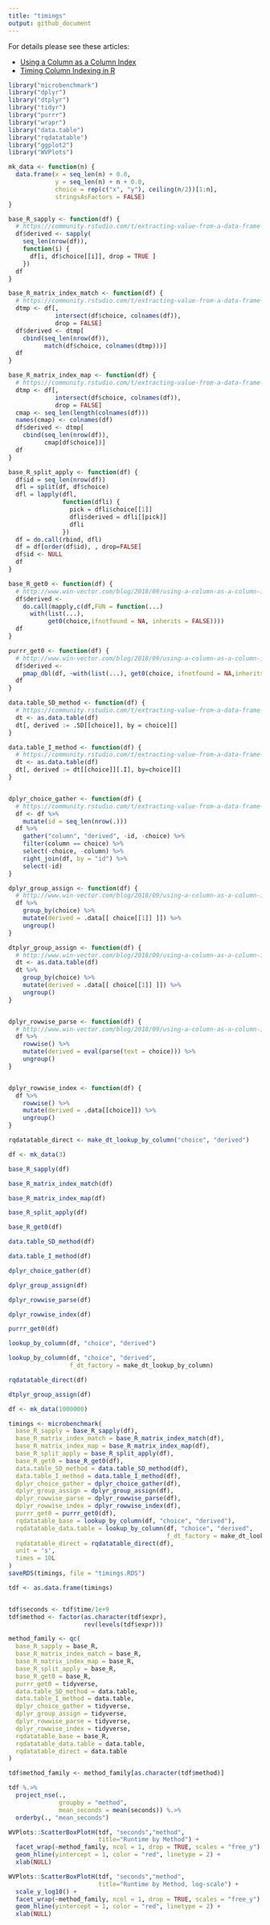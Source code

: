 ```yaml
---
title: "timings"
output: github_document
---
```


For details please see these articles:

  * [Using a Column as a Column Index](http://www.win-vector.com/blog/2018/09/using-a-column-as-a-column-index/)
  * [Timing Column Indexing in R](http://www.win-vector.com/blog/2018/09/timing-column-indexing-in-r/)
  

```r
library("microbenchmark")
library("dplyr")
library("dtplyr")
library("tidyr")
library("purrr")
library("wrapr")
library("data.table")
library("rqdatatable")
library("ggplot2")
library("WVPlots")
```

```r
mk_data <- function(n) {
  data.frame(x = seq_len(n) + 0.0,
             y = seq_len(n) + n + 0.0,
             choice = rep(c("x", "y"), ceiling(n/2))[1:n],
             stringsAsFactors = FALSE)
}

```


```r

base_R_sapply <- function(df) {
  # https://community.rstudio.com/t/extracting-value-from-a-data-frame-where-column-name-to-extract-from-is-dynamically-determined-by-values-in-another-column/14585
  df$derived <- sapply( 
    seq_len(nrow(df)), 
    function(i) { 
      df[i, df$choice[[i]], drop = TRUE ]
    })
  df
}

base_R_matrix_index_match <- function(df) {
  # https://community.rstudio.com/t/extracting-value-from-a-data-frame-where-column-name-to-extract-from-is-dynamically-determined-by-values-in-another-column/14585
  dtmp <- df[, 
             intersect(df$choice, colnames(df)), 
             drop = FALSE]
  df$derived <- dtmp[
    cbind(seq_len(nrow(df)),
          match(df$choice, colnames(dtmp)))]
  df
}

base_R_matrix_index_map <- function(df) {
  # https://community.rstudio.com/t/extracting-value-from-a-data-frame-where-column-name-to-extract-from-is-dynamically-determined-by-values-in-another-column/14585
  dtmp <- df[, 
             intersect(df$choice, colnames(df)), 
             drop = FALSE]
  cmap <- seq_len(length(colnames(df)))
  names(cmap) <- colnames(df)
  df$derived <- dtmp[
    cbind(seq_len(nrow(df)),
          cmap[df$choice])]
  df
}

base_R_split_apply <- function(df) {
  df$id = seq_len(nrow(df))
  dfl = split(df, df$choice)
  dfl = lapply(dfl,
               function(dfli) {
                 pick = dfli$choice[[1]]
                 dfli$derived = dfli[[pick]]
                 dfli
               })
  df = do.call(rbind, dfl)
  df = df[order(df$id), , drop=FALSE]
  df$id <- NULL
  df
}

base_R_get0 <- function(df) {
  # http://www.win-vector.com/blog/2018/09/using-a-column-as-a-column-index/#comment-67008
  df$derived <-
    do.call(mapply,c(df,FUN = function(...)
      with(list(...),
           get0(choice,ifnotfound = NA, inherits = FALSE))))
  df
}

purrr_get0 <- function(df) {
  # http://www.win-vector.com/blog/2018/09/using-a-column-as-a-column-index/#comment-67007
  df$derived <-
    pmap_dbl(df, ~with(list(...), get0(choice, ifnotfound = NA,inherits = FALSE)))
  df
}

data.table_SD_method <- function(df) {
  # https://community.rstudio.com/t/extracting-value-from-a-data-frame-where-column-name-to-extract-from-is-dynamically-determined-by-values-in-another-column/14585
  dt <- as.data.table(df)
  dt[, derived := .SD[[choice]], by = choice][]
}

data.table_I_method <- function(df) {
  # https://community.rstudio.com/t/extracting-value-from-a-data-frame-where-column-name-to-extract-from-is-dynamically-determined-by-values-in-another-column/14585
  dt <- as.data.table(df)
  dt[, derived := dt[[choice]][.I], by=choice][]
}


dplyr_choice_gather <- function(df) {
  # https://community.rstudio.com/t/extracting-value-from-a-data-frame-where-column-name-to-extract-from-is-dynamically-determined-by-values-in-another-column/14585
  df <- df %>%
    mutate(id = seq_len(nrow(.)))
  df %>%
    gather("column", "derived", -id, -choice) %>%
    filter(column == choice) %>%
    select(-choice, -column) %>%
    right_join(df, by = "id") %>%
    select(-id)
}

dplyr_group_assign <- function(df) {
  # http://www.win-vector.com/blog/2018/09/using-a-column-as-a-column-index/
  df %>% 
    group_by(choice) %>%
    mutate(derived = .data[[ choice[[1]] ]]) %>%
    ungroup() 
}

dtplyr_group_assign <- function(df) {
  # http://www.win-vector.com/blog/2018/09/using-a-column-as-a-column-index/
  dt <- as.data.table(df)
  dt %>% 
    group_by(choice) %>%
    mutate(derived = .data[[ choice[[1]] ]]) %>%
    ungroup() 
}


dplyr_rowwise_parse <- function(df) {
  # http://www.win-vector.com/blog/2018/09/using-a-column-as-a-column-index/#comment-67006
  df %>%
    rowwise() %>% 
    mutate(derived = eval(parse(text = choice))) %>%
    ungroup()
}


dplyr_rowwise_index <- function(df) {
  df %>%
    rowwise() %>% 
    mutate(derived = .data[[choice]]) %>%
    ungroup()
}

rqdatatable_direct <- make_dt_lookup_by_column("choice", "derived")
```

```r
df <- mk_data(3)

base_R_sapply(df)

base_R_matrix_index_match(df)

base_R_matrix_index_map(df)

base_R_split_apply(df)

base_R_get0(df)

data.table_SD_method(df)

data.table_I_method(df)

dplyr_choice_gather(df)

dplyr_group_assign(df)

dplyr_rowwise_parse(df)

dplyr_rowwise_index(df)

purrr_get0(df)

lookup_by_column(df, "choice", "derived")

lookup_by_column(df, "choice", "derived",
                 f_dt_factory = make_dt_lookup_by_column)

rqdatatable_direct(df)

dtplyr_group_assign(df)
```


```r
df <- mk_data(1000000)

timings <- microbenchmark(
  base_R_sapply = base_R_sapply(df),
  base_R_matrix_index_match = base_R_matrix_index_match(df),
  base_R_matrix_index_map = base_R_matrix_index_map(df),
  base_R_split_apply = base_R_split_apply(df),
  base_R_get0 = base_R_get0(df),
  data.table_SD_method = data.table_SD_method(df),
  data.table_I_method = data.table_I_method(df),
  dplyr_choice_gather = dplyr_choice_gather(df),
  dplyr_group_assign = dplyr_group_assign(df),
  dplyr_rowwise_parse = dplyr_rowwise_parse(df),
  dplyr_rowwise_index = dplyr_rowwise_index(df),
  purrr_get0 = purrr_get0(df),
  rqdatatable_base = lookup_by_column(df, "choice", "derived"),
  rqdatatable_data.table = lookup_by_column(df, "choice", "derived",
                                            f_dt_factory = make_dt_lookup_by_column),
  rqdatatable_direct = rqdatatable_direct(df),
  unit = 's',
  times = 10L
)
saveRDS(timings, file = "timings.RDS")
```


```r
tdf <- as.data.frame(timings)


tdf$seconds <- tdf$time/1e+9
tdf$method <- factor(as.character(tdf$expr),
                     rev(levels(tdf$expr)))

method_family <- qc(
  base_R_sapply = base_R,
  base_R_matrix_index_match = base_R,
  base_R_matrix_index_map = base_R,
  base_R_split_apply = base_R,
  base_R_get0 = base_R,
  purrr_get0 = tidyverse,
  data.table_SD_method = data.table,
  data.table_I_method = data.table,
  dplyr_choice_gather = tidyverse,
  dplyr_group_assign = tidyverse,
  dplyr_rowwise_parse = tidyverse,
  dplyr_rowwise_index = tidyverse,
  rqdatatable_base = base_R,
  rqdatatable_data.table = data.table,
  rqdatatable_direct = data.table
)

tdf$method_family <- method_family[as.character(tdf$method)]

tdf %.>%
  project_nse(., 
              groupby = "method",
              mean_seconds = mean(seconds)) %.>%
  orderby(., "mean_seconds")

WVPlots::ScatterBoxPlotH(tdf, "seconds","method",  
                         title="Runtime by Method") +
  facet_wrap(~method_family, ncol = 1, drop = TRUE, scales = "free_y") +
  geom_hline(yintercept = 1, color = "red", linetype = 2) + 
  xlab(NULL)

WVPlots::ScatterBoxPlotH(tdf, "seconds","method",  
                         title="Runtime by Method, log-scale") + 
  scale_y_log10() +
  facet_wrap(~method_family, ncol = 1, drop = TRUE, scales = "free_y") +
  geom_hline(yintercept = 1, color = "red", linetype = 2) + 
  xlab(NULL)
```

